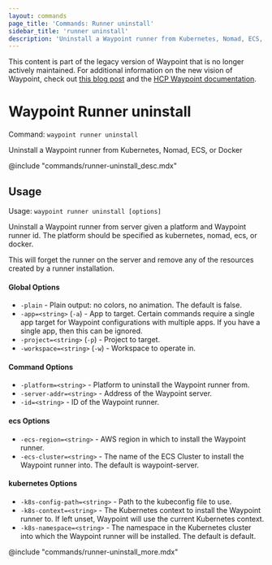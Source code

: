 ```yaml
---
layout: commands
page_title: 'Commands: Runner uninstall'
sidebar_title: 'runner uninstall'
description: 'Uninstall a Waypoint runner from Kubernetes, Nomad, ECS, or Docker'
---
```


<Warning>

This content is part of the legacy version of Waypoint that is no longer actively maintained. For additional information on the new vision of Waypoint, check out [this blog post](https://www.hashicorp.com/blog/a-new-vision-for-hcp-waypoint) and the [HCP Waypoint documentation](/hcp/docs/waypoint).

</Warning>

# Waypoint Runner uninstall

Command: `waypoint runner uninstall`

Uninstall a Waypoint runner from Kubernetes, Nomad, ECS, or Docker

@include "commands/runner-uninstall_desc.mdx"

## Usage

Usage: `waypoint runner uninstall [options]`

Uninstall a Waypoint runner from server given a platform and Waypoint runner
id. The platform should be specified as kubernetes, nomad, ecs, or docker.

This will forget the runner on the server and remove any of the resources
created by a runner installation.

#### Global Options

- `-plain` - Plain output: no colors, no animation. The default is false.
- `-app=<string>` (`-a`) - App to target. Certain commands require a single app target for Waypoint configurations with multiple apps. If you have a single app, then this can be ignored.
- `-project=<string>` (`-p`) - Project to target.
- `-workspace=<string>` (`-w`) - Workspace to operate in.

#### Command Options

- `-platform=<string>` - Platform to uninstall the Waypoint runner from.
- `-server-addr=<string>` - Address of the Waypoint server.
- `-id=<string>` - ID of the Waypoint runner.

#### ecs Options

- `-ecs-region=<string>` - AWS region in which to install the Waypoint runner.
- `-ecs-cluster=<string>` - The name of the ECS Cluster to install the Waypoint runner into. The default is waypoint-server.

#### kubernetes Options

- `-k8s-config-path=<string>` - Path to the kubeconfig file to use.
- `-k8s-context=<string>` - The Kubernetes context to install the Waypoint runner to. If left unset, Waypoint will use the current Kubernetes context.
- `-k8s-namespace=<string>` - The namespace in the Kubernetes cluster into which the Waypoint runner will be installed. The default is default.

@include "commands/runner-uninstall_more.mdx"
